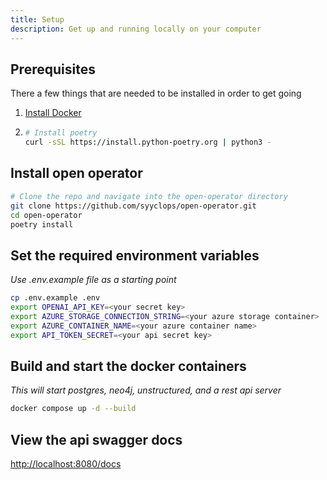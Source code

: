 ```yaml
---
title: Setup
description: Get up and running locally on your computer
---
```


## Prerequisites

There a few things that are needed to be installed in order to get going

1. [Install Docker](https://docs.docker.com/engine/install/)

2. ```sh
   # Install poetry
   curl -sSL https://install.python-poetry.org | python3 -
   ```

## Install open operator

```sh
# Clone the repo and navigate into the open-operator directory
git clone https://github.com/syyclops/open-operator.git
cd open-operator
poetry install
```

## Set the required environment variables

_Use .env.example file as a starting point_

```sh
cp .env.example .env
export OPENAI_API_KEY=<your secret key>
export AZURE_STORAGE_CONNECTION_STRING=<your azure storage container>
export AZURE_CONTAINER_NAME=<your azure container name>
export API_TOKEN_SECRET=<your api secret key>
```

## Build and start the docker containers

_This will start postgres, neo4j, unstructured, and a rest api server_

```sh
docker compose up -d --build
```

## View the api swagger docs

[http://localhost:8080/docs](http://localhost:8080/docs)
